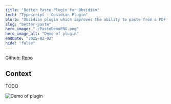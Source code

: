 ```yaml
---
title: "Better Paste Plugin for Obsidian"
tech: "Typescript · Obsidian Plugin"
blurb: "Obsidian plugin which improves the ability to paste from a PDF into notes"
slug: "better-paste"
hero_image: "./PasteDemoPNG.png"
hero_image_alt: "Demo of plugin"
endDate: "2025-02-02"
hide: "false"
---
```


Github: [Repo](https://github.com/Cormac-C/obsidian-paste-plugin)

## Context

TODO

![Demo of plugin](https://github.com/user-attachments/assets/0ddde69c-fa9e-4bff-8ec3-e0395a2dc1f6)
